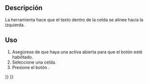 <languages/>

{{Docnav
|[[Spreadsheet_SplitCell/es|Dividir Celda]]
|[[Spreadsheet_AlignCenter/es|Alinear al centro]]
|[[Spreadsheet_Workbench/es|Hoja de cálculo]]
|IconL=Spreadsheet_SplitCell.svg
|IconR=Spreadsheet_AlignCenter.svg
|IconC=Workbench_Spreadsheet.svg
}}

{{GuiCommand
|Name=Hoja de cálculo AlinearIzquierda
|MenuLocation=Spreadsheet → Alineación → Alinear a la izquierda
|Workbenches=[[Spreadsheet_Workbench|Spreadsheet]]
|Version=0.17
}}

<span id="Description"></span>
==Descripción==

<div class="mw-translate-fuzzy">
La herramienta {{Button|[[File:Spreadsheet_AlignLeft.svg|16px]] [[Spreadsheet_AlignLeft/es|Hoja de cálculo AlinearIzquierda]]}} hace que el texto dentro de la celda se alinee hacia la izquierda.
</div>

<span id="Usage"></span>
==Uso==

<div class="mw-translate-fuzzy">
# Asegúrese de que haya una {{Button|[[File:Spreadsheet_CreateSheet.svg|16px]] [[Spreadsheet_CreateSheet/es|hoja de cálculo]]}} activa abierta para que el botón esté habilitado.
# Seleccione una celda.
# Presione el botón {{Button|[[File:Spreadsheet_AlignLeft.svg|16px]] [[Spreadsheet_AlignLeft/es|Hoja de cálculo AlinearIzquierda]]}}.
</div>


{{Docnav
|[[Spreadsheet_SplitCell/es|Dividir Celda]]
|[[Spreadsheet_AlignCenter/es|Alinear al centro]]
|[[Spreadsheet_Workbench/es|Hoja de cálculo]]
|IconL=Spreadsheet_SplitCell.svg
|IconR=Spreadsheet_AlignCenter.svg
|IconC=Workbench_Spreadsheet.svg
}}

{{Spreadsheet_Tools_navi{{#translation:}}}}
{{Userdocnavi{{#translation:}}}}